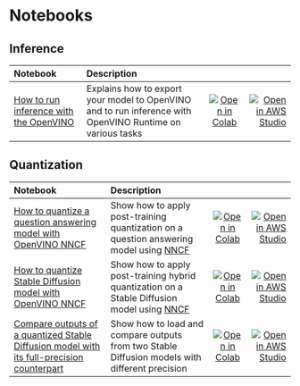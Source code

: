 <!--Copyright 2022 The HuggingFace Team. All rights reserved.
Licensed under the Apache License, Version 2.0 (the "License"); you may not use this file except in compliance with
the License. You may obtain a copy of the License at
http://www.apache.org/licenses/LICENSE-2.0
Unless required by applicable law or agreed to in writing, software distributed under the License is distributed on
an "AS IS" BASIS, WITHOUT WARRANTIES OR CONDITIONS OF ANY KIND, either express or implied. See the License for the
specific language governing permissions and limitations under the License.
-->

# Notebooks

## Inference

| Notebook                                                                                                                                                                                                   | Description                                                                                                                                                                     |                                                                                                                                                                                                                         |       |
|:-----------------------------------------------------------------------------------------------------------------------------------------------------------------------------------------------------------|:--------------------------------------------------------------------------------------------------------------------------------------------------------------------------------|:-----------------------------------------------------------------------------------------------------------------------------------------------------------------------------------------------------------------------:|------:|
| [How to run inference with the OpenVINO](https://github.com/huggingface/optimum-intel/blob/main/notebooks/openvino/optimum_openvino_inference.ipynb)                                                       | Explains how to export your model to OpenVINO and to run inference with OpenVINO Runtime on various tasks                                                                       | [![Open in Colab](https://colab.research.google.com/assets/colab-badge.svg)](https://colab.research.google.com/github/huggingface/optimum-intel/blob/main/notebooks/openvino/optimum_openvino_inference.ipynb)          | [![Open in AWS Studio](https://studiolab.sagemaker.aws/studiolab.svg)](https://studiolab.sagemaker.aws/import/github/huggingface/optimum-intel/blob/main/notebooks/openvino/optimum_openvino_inference.ipynb)          |

## Quantization

| Notebook                                                                                                                                                                                                   | Description                                                                                                                           |                                                                                                                                                                                                                         |       |
|:-----------------------------------------------------------------------------------------------------------------------------------------------------------------------------------------------------------|:--------------------------------------------------------------------------------------------------------------------------------------|:-----------------------------------------------------------------------------------------------------------------------------------------------------------------------------------------------------------------------:|------:|
| [How to quantize a question answering model with OpenVINO NNCF](https://github.com/huggingface/optimum-intel/blob/main/notebooks/openvino/question_answering_quantization.ipynb)                           | Show how to apply post-training quantization on a question answering model using [NNCF](https://github.com/openvinotoolkit/nncf)      | [![Open in Colab](https://colab.research.google.com/assets/colab-badge.svg)](https://colab.research.google.com/github/huggingface/optimum-intel/blob/main/notebooks/openvino/question_answering_quantization.ipynb)     | [![Open in AWS Studio](https://studiolab.sagemaker.aws/studiolab.svg)](https://studiolab.sagemaker.aws/import/github/huggingface/optimum-intel/blob/main/notebooks/openvino/question_answering_quantization.ipynb)     |
| [How to quantize Stable Diffusion model with OpenVINO NNCF](https://github.com/huggingface/optimum-intel/blob/main/notebooks/openvino/stable_diffusion_hybrid_quantization.ipynb)                          | Show how to apply post-training hybrid quantization on a Stable Diffusion model using [NNCF](https://github.com/openvinotoolkit/nncf) | [![Open in Colab](https://colab.research.google.com/assets/colab-badge.svg)](https://colab.research.google.com/github/huggingface/optimum-intel/blob/main/notebooks/openvino/stable_diffusion_hybrid_quantization.ipynb)| [![Open in AWS Studio](https://studiolab.sagemaker.aws/studiolab.svg)](https://studiolab.sagemaker.aws/import/github/huggingface/optimum-intel/blob/main/notebooks/openvino/stable_diffusion_hybrid_quantization.ipynb)|
| [Compare outputs of a quantized Stable Diffusion model with its full-precision counterpart](https://github.com/huggingface/optimum-intel/blob/main/notebooks/openvino/stable_diffusion_optimization.ipynb) | Show how to load and compare outputs from two Stable Diffusion models with different precision                                        | [![Open in Colab](https://colab.research.google.com/assets/colab-badge.svg)](https://colab.research.google.com/github/huggingface/optimum-intel/blob/main/notebooks/openvino/stable_diffusion_optimization.ipynb)       | [![Open in AWS Studio](https://studiolab.sagemaker.aws/studiolab.svg)](https://studiolab.sagemaker.aws/import/github/huggingface/optimum-intel/blob/main/notebooks/openvino/stable_diffusion_optimization.ipynb)       |


